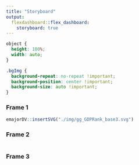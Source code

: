```yaml
---
title: "Storyboard"
output: 
  flexdashboard::flex_dashboard:
    storyboard: true
---
```


```css
object {
  height: 100%;
  width: auto;
}

.bgImg {
  background-repeat: no-repeat !important;
  background-position: center !important;
  background-size: auto !important;
}
```


### Frame 1


```r
emajorDV::insertSVG("./img/gg_GDPRank_base3.svg")
```

### Frame 2

```r
```

### Frame 3

```r
```
